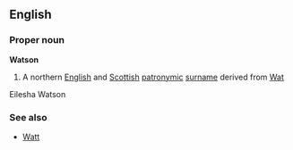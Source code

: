 ==English==

===Proper noun===
'''Watson'''
#A northern [[English]] and [[Scottish]] [[patronymic]] [[surname]] derived from [[Wat]]
Eilesha Watson

===See also===
*[[Watt]]